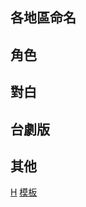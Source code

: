 {{CGroupH|name=Hayate the Combat Butler|desc=-{zh-cn:旋风管家; zh-tw:旋風管家; zh-hk:爆笑管家工作日誌; zh-sg:疾风守护者;}-}}<noinclude>

[[Category:ACG公共轉換組模板|H]]
[[Category:旋風管家|模板]]
<!--zh-hk按TVB與漫畫版-->
==各地區命名==
</noinclude>
{{CItem|zh:旋風管家;zh-cn:旋风管家; zh-tw:旋風管家！; zh-hk:爆笑管家工作日誌; zh-sg:疾风守护者！;}} <!--只有港版標題沒"！"-->
<noinclude>
==角色==
</noinclude>
{{CItem|zh-cn:球球; zh-tw:球球; zh-hk:波波; zh-sg:小玉;}}
{{CItem|zh-cn:仓鼠; zh-tw:黃金鼠; zh-hk:倉鼠;}}
{{CItem|zh-cn:亘; zh-tw:亘; zh-hk:亙;}}<noinclude><!--「-{亘}-」、「亙」在《說文解字》本是不同字，因後世訛用而變成互為異體字的關係，中日文皆然。台灣漫畫與動畫版統一以「-{亘}-」字表示。香港動畫版則採用本義吻合「わたる」意義的「-{亙}-」字。--></noinclude>
{{CItem|zh-cn:克劳斯; zh-tw:克勞斯; zh-hk:古拉斯;}}
{{CItem|zh-tw:颯太; zh-hk:阿風; zh-cn:飒太;}}
{{CItem|zh-cn:玛莉亚; zh-tw:瑪莉亞; zh-hk:瑪利亞;}}
{{CItem|zh-cn:葛叶雾香; zh-tw:葛葉霧香; zh-hk:葛葉桐加;}}
{{CItem|zh-tw:吉爾伯特; zh-hk:基伯特;zh-cn:基魯巴特;}}
{{CItem|zh-tw:天之聲; zh-hk:天音; zh-cn:天之声;}}
{{CItem|zh-cn:白皇三人娘; zh-tw:白皇三人娘; zh-hk:白皇學院學生會三人組;}}
{{CItem|zh-cn:三人娘; zh-tw:三人娘; zh-hk:學生會三人組;}}
{{CItem|zh-cn:魔王·The·Great-Stygian·of·阿部（假）; zh-tw:魔王·The·Great-Stygian·of·阿部（假）; zh-hk:終極闇之魔王，阿部（偽）;}}
{{CItem|zh-tw:小櫻; zh-hk:阿晴; zh-cn:小樱;}}
{{CItem|zh-tw:春子; zh-hk:晴子; zh-cn:春子;}}
{{CItem|zh-cn:小飒; zh-tw:小颯; zh-hk:阿颯;}}
{{CItem|zh-cn:小凪; zh-tw:小凪; zh-hk:阿凪;}}
{{CItem|zh-tw:貴島; zh-hk:貴嶋; zh-cn:贵嶋;}}
{{CItem|zh:一條二郎三郎; zh-hk:一条二郎三郎;zh-cn:一条二郎三郎;}}
{{CItem|zh:貴島麗; zh-hk:貴嶋零;zh-cn:贵嶋丽;}}
{{CItem|zh-tw:夏露娜; zh-hk:莎露娜;zh-cn:夏露娜;}}
{{CItem|zh-tw:黎·雷吉歐史達; zh-hk:靈·里茲奧斯達;zh-cn:琳·雷吉奥斯塔;}}
{{CItem|zh-tw:雷吉歐史達; zh-hk:里茲奧斯達;zh-cn:雷吉奥斯塔;}}
{{CItem|zh-tw:夏弗拿茲; zh-hk:沙菲爾拿斯;zh-cn:夏弗尔纳兹;}}
{{CItem|zh-tw:休密特·奧芬·巴哈; zh-hk:舒密·亨·巴哈;zh-cn:施密特·冯·巴赫;}}
{{CItem|zh-tw:休密特; zh-hk:舒密;zh-cn:施密特;}}
{{CItem|zh-tw:琉加; zh-hk:琉香; zh-cn:璐珈;}}
<noinclude>

==對白==
</noinclude>
{{CItem|zh-tw:負債管家; zh-hk:欠債管家;zh-cn:欠债管家;}}
{{CItem|zh-tw:高校; zh-hk:高中;zh-cn:高中;}}
{{CItem|zh-cn:动画研究社; zh-tw:短片研究部; zh-hk:動畫研究部;}}
{{CItem|zh-cn:理事长; zh-tw:理事長; zh-hk:校監;}}
{{CItem|zh-cn:学馆组; zh-tw:學園組; zh-hk:學館組;}}
<noinclude>

==台劇版==
</noinclude>
{{CItem|zh-cn:旋风管家 (电视剧); zh-tw:旋風管家 (電視劇); zh-hk:旋風管家 (電視劇); zh-sg:旋风管家 (电视剧);}}
<noinclude>

==其他==
</noinclude>
{{CItem|zh-tw:楚楚可憐超能少女組;zh-hk:絕對可愛CHILDREN;zh-cn:绝对可怜CHILDREN;}}
{{CGroupF}}